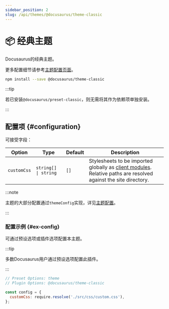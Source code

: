 ```yaml
---
sidebar_position: 2
slug: /api/themes/@docusaurus/theme-classic
---
```


# 📦 经典主题


Docusaurus的经典主题。

更多配置细节请参考[主题配置页面](theme-configuration.mdx)。

```bash npm2yarn
npm install --save @docusaurus/theme-classic
```

:::tip

若已安装`@docusaurus/preset-classic`，则无需将其作为依赖项单独安装。

:::

## 配置项 {#configuration}

可接受字段：

<APITable>

| Option | Type | Default | Description |
| --- | --- | --- | --- |
| `customCss` | <code>string[] \| string</code> | `[]` | Stylesheets to be imported globally as [client modules](../../advanced/client.mdx#client-modules). Relative paths are resolved against the site directory. |

</APITable>

:::note

主题的大部分配置通过`themeConfig`实现，详见[主题配置](./theme-configuration.mdx)。

:::

### 配置示例 {#ex-config}

可通过预设选项或插件选项配置本主题。

:::tip

多数Docusaurus用户通过预设选项配置此插件。

:::

```js config-tabs
// Preset Options: theme
// Plugin Options: @docusaurus/theme-classic

const config = {
  customCss: require.resolve('./src/css/custom.css'),
};
```